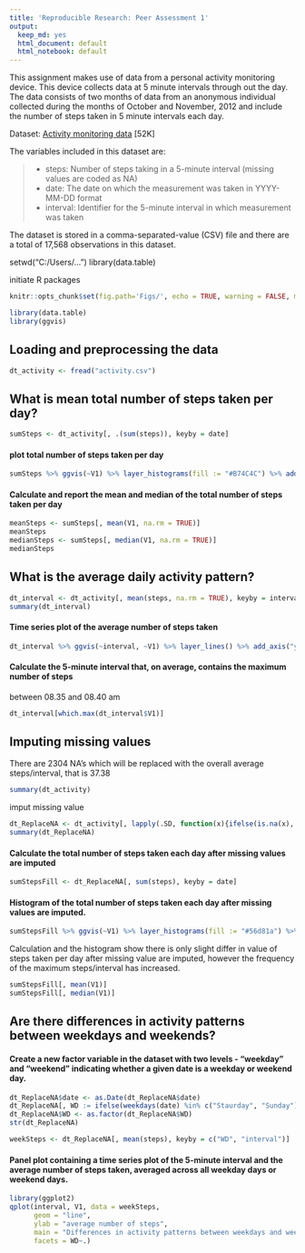 ```yaml
---
title: 'Reproducible Research: Peer Assessment 1'
output:
  keep_md: yes
  html_document: default
  html_notebook: default
---
```

This assignment makes use of data from a personal activity monitoring device. This device collects data at 5 minute intervals through out the day. The data consists of two months of data from an anonymous individual collected during the months of October and November, 2012 and include the number of steps taken in 5 minute intervals each day.

Dataset: [Activity monitoring data](https://d396qusza40orc.cloudfront.net/repdata%2Fdata%2Factivity.zip) [52K]

The variables included in this dataset are:

>
* steps: Number of steps taking in a 5-minute interval (missing values are coded as NA)
* date: The date on which the measurement was taken in YYYY-MM-DD format
* interval: Identifier for the 5-minute interval in which measurement was taken

The dataset is stored in a comma-separated-value (CSV) file and there are a total of 17,568 observations in this dataset.


setwd("C:/Users/...")
library(data.table)

initiate R packages
```r
knitr::opts_chunk$set(fig.path='Figs/', echo = TRUE, warning = FALSE, message = FALSE)
```

```r
library(data.table)
library(ggvis)
```

## Loading and preprocessing the data
```r
dt_activity <- fread("activity.csv")
```
## What is mean total number of steps taken per day?
```r
sumSteps <- dt_activity[, .(sum(steps)), keyby = date]
```

#### plot total number of steps taken per day
```r
sumSteps %>% ggvis(~V1) %>% layer_histograms(fill := "#B74C4C") %>% add_axis("x", title = "Total steps") %>% add_axis("y", title = "Frequency")
```
#### Calculate and report the mean and median of the total number of steps taken per day
```r
meanSteps <- sumSteps[, mean(V1, na.rm = TRUE)]
meanSteps
medianSteps <- sumSteps[, median(V1, na.rm = TRUE)]
medianSteps
```
## What is the average daily activity pattern?
```r
dt_interval <- dt_activity[, mean(steps, na.rm = TRUE), keyby = interval]
summary(dt_interval)
```

#### Time series plot of the average number of steps taken
```r
dt_interval %>% ggvis(~interval, ~V1) %>% layer_lines() %>% add_axis("y", title = "average number of steps")
```

#### Calculate the 5-minute interval that, on average, contains the maximum number of steps
between 08.35 and 08.40 am
```r
dt_interval[which.max(dt_interval$V1)]
```
## Imputing missing values
There are 2304 NA's which will be replaced with the overall average steps/interval, that is 37.38
```r
summary(dt_activity)
```
imput missing value
```r
dt_ReplaceNA <- dt_activity[, lapply(.SD, function(x){ifelse(is.na(x), 37.38, x)})]
summary(dt_ReplaceNA)
```
#### Calculate the total number of steps taken each day after missing values are imputed
```r
sumStepsFill <- dt_ReplaceNA[, sum(steps), keyby = date]
```
#### Histogram of the total number of steps taken each day after missing values are imputed. 
```r
sumStepsFill %>% ggvis(~V1) %>% layer_histograms(fill := "#56d81a") %>% add_axis("x", title = "Total steps after missing values are imputed") %>% add_axis("y", title = "Frequency")
```
Calculation and the histogram show there is only slight differ in value of steps taken per day after missing value are imputed, however the frequency of the maximum steps/interval has increased.
```r
sumStepsFill[, mean(V1)]
sumStepsFill[, median(V1)]
```
## Are there differences in activity patterns between weekdays and weekends?

#### Create a new factor variable in the dataset with two levels - "weekday" and "weekend" indicating whether a given date is a weekday or weekend day.
```r
dt_ReplaceNA$date <- as.Date(dt_ReplaceNA$date)
dt_ReplaceNA[, WD := ifelse(weekdays(date) %in% c("Staurday", "Sunday"), "weekend", "weekday")]
dt_ReplaceNA$WD <- as.factor(dt_ReplaceNA$WD)
str(dt_ReplaceNA)
```

```r
weekSteps <- dt_ReplaceNA[, mean(steps), keyby = c("WD", "interval")]
```

#### Panel plot containing a time series plot of the 5-minute interval and the average number of steps taken, averaged across all weekday days or weekend days.
```r
library(ggplot2)
qplot(interval, V1, data = weekSteps, 
      geom = "line", 
      ylab = "average number of steps",
      main = "Differences in activity patterns between weekdays and weekends",
      facets = WD~.)
```





